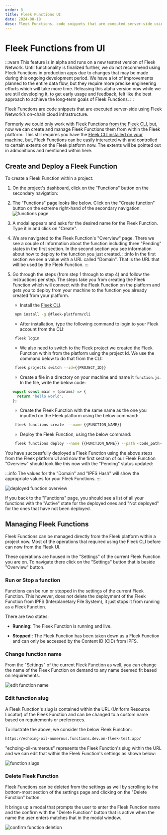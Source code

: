 ```yaml
---
order: 5
title: Fleek Functions UI
date: 2024-08-18
desc: Fleek Functions, code snippets that are executed server-side using Fleek Network's on-chain cloud infrastructure. Create your own Fleek Function from the Fleek platform.
---
```


# Fleek Functions from UI

:::warn
This feature is in alpha and runs on a new testnet version of Fleek Network. Until functionality is finalized further, we do not recommend using Fleek Functions in production apps due to
changes that may be made during this ongoing development period. We have a lot of improvements planned to the entire data flow, but they require more precise engineering efforts which will
take more time. Releasing this alpha version now while we are still developing it, to get early usage and feedback, felt like the best approach to achieve the long-term goals of Fleek
Functions.
:::

Fleek Functions are code snippets that are executed server-side using Fleek Network’s on-chain cloud infrastructure.

Formerly we could only work with Fleek Functions [from the Fleek CLI](/docs/cli/functions), but, now we can create and manage Fleek Functions them from within the Fleek platform.
This still requires you have the [Fleek CLI installed on your machine](/docs/cli/#install), but, Fleek Functions can be easily interacted with and controlled to certain extents on the Fleek platform now. The extents will be pointed out in admonitions and mentioned within here.

## Create and Deploy a Fleek Function

To create a Fleek Function within a project:

1. On the project's dashboard, click on the "Functions" button on the secondary navigation:

2. The "Functions" page looks like below. Click on the "Create function" button on the extreme right-hand of the secondary navigation:
   ![functions page](./functions-page.png)

3. A modal appears and asks for the desired name for the Fleek Function. Type it in and click on "Create".

4. We are navigated to the Fleek Function's "Overview" page. There we see a couple of information about the function including three "Pending" states in the first section. In the second section you see information about how to deploy to the function you just created.
   :::info
   In the first section we see a value with a URL called "Domain". That is the URL that will be used by the Fleek Function.
   :::

5. Go through the steps (from step 1 through to step 4) and follow the instructions per step. The steps take you from creating the Fleek Function which will connect with the Fleek Function on the platform and gets you to deploy from your machine to the function you already created from your platform.

   - Install the [Fleek CLI](/docs/cli/#install).

   ```bash
    npm install -g @fleek-platform/cli
   ```

   - After installation, type the following command to login to your Fleek account from the CLI:

   ```bash
    fleek login
   ```

   - We also need to switch to the Fleek project we created the Fleek Function within from the platform using the project Id. We use the command below to do that from the CLI:

   ```bash
    fleek projects switch --id={{PROJECT_ID}}
   ```

   - Create a file in a directory on your machine and name it `function.js`. In the file, write the below code:

   ```javascript
   export const main = (params) => {
     return 'hello world';
   };
   ```

   - Create the Fleek Function with the same name as the one you inputted on the Fleek platform using the below command:

   ```bash
    fleek functions create  --name {{FUNCTION_NAME}}
   ```

   - Deploy the Fleek Function, using the below command:

   ```bash
    fleek functions deploy --name {{FUNCTION_NAME}} --path <code_path>
   ```

You have successfully deployed a Fleek Function using the above steps from the Fleek platform UI and now the first section of our Fleek Function "Overview" should look like this now with the "Pending" status updated:

:::info
The values for the "Domain" and "IPFS Hash" will show the appropriate values for your Fleek Functions.
:::

![deployed function overview](./final-deployed-function-ui.png)

If you back to the "Functions" page, you should see a list of all your functions with the "Active" state for the deployed ones and "Not deployed" for the ones that have not been deployed.

## Managing Fleek Functions

Fleek Functions can be managed directly from the Fleek platform within a project now. Most of the operations that required using the Fleek CLI before can
now from the Fleek UI.

These operations are housed in the "Settings" of the current Fleek Function you are on. To navigate there click on the "Settings" button that is beside "Overview" button.

### Run or Stop a function

Functions can be run or stopped in the settings of the current Fleek Function. This however, does not delete the deployment of the Fleek Function from IPFS (Interplanetary File System), it just stops it from running as a Fleek Function.

There are two states:

- **Running**: The Fleek Function is running and live.

- **Stopped**:: The Fleek Function has been taken down as a Fleek Function and can only be accessed by the Content ID (CID) from IPFS.

### Change function name

From the "Settings" of the current Fleek Function as well, you can change the name of the Fleek Function on demand to any name deemed fit based on requirements.

![edit function name](./edit-function-name.png)

### Edit function slug

A Fleek Function's slug is contained within the URL (Uniform Resource Locator) of the Fleek Function and can be changed to a custom name based on requirements or preferences.

To illustrate the above, we consider the below Fleek Function:

```bash
https://echoing-oil-numerous.functions.dev.on-fleek-test.app/
```

"echoing-oil-numerous" represents the Fleek Function's slug within the URL and we can edit that within the Fleek Function's settings as shown below:

![function slugs](./function-slugs.png)

### Delete Fleek Function

Fleek Functions can be deleted from the settings as well by scrolling to the bottom-most section of the settings page and clicking on the "Delete Function" button.

It brings up a modal that prompts the user to enter the Fleek Function name and the confirm with the "Delete Function" button that is active when the name the user enters matches that in the modal window.

![confirm function deletion](./confirm-delete.png)
